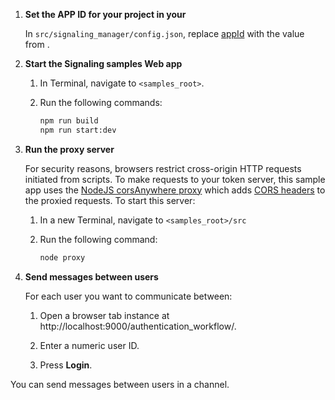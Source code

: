 <PlatformWrapper platform="web">

1. **Set the APP ID for your project in your <Vpl k="CLIENT" />**

    In `src/signaling_manager/config.json`, replace [appId](../reference/manage-agora-account#get-the-app-id) with
  the value from <Link target="_blank" to="{{global.AGORA_CONSOLE_URL}}"><Vg k="CONSOLE" /></Link>.

1. **Start the Signaling samples Web app**

    1. In Terminal, navigate to `<samples_root>`.

    1. Run the following commands:

        ``` bash
        npm run build
        npm run start:dev
        ```

1. **Run the proxy server**

   For security reasons, browsers restrict cross-origin HTTP requests initiated from scripts. To make requests to your
  token server, this sample app uses the [NodeJS corsAnywhere proxy](/src/authentication_guide/proxy.js) which adds [CORS
  headers](https://developer.mozilla.org/en-US/docs/Web/HTTP/CORS) to the proxied requests. To start this server:

    1. In a new Terminal, navigate to `<samples_root>/src`

    1. Run the following command:

        ``` bash
        node proxy
        ```

1. **Send messages between users**

    For each user you want to communicate between:

    1. Open a browser tab instance at http://localhost:9000/authentication_workflow/.

    1. Enter a numeric user ID.

    1. Press **Login**.

You can send messages between users in a channel.

</PlatformWrapper>